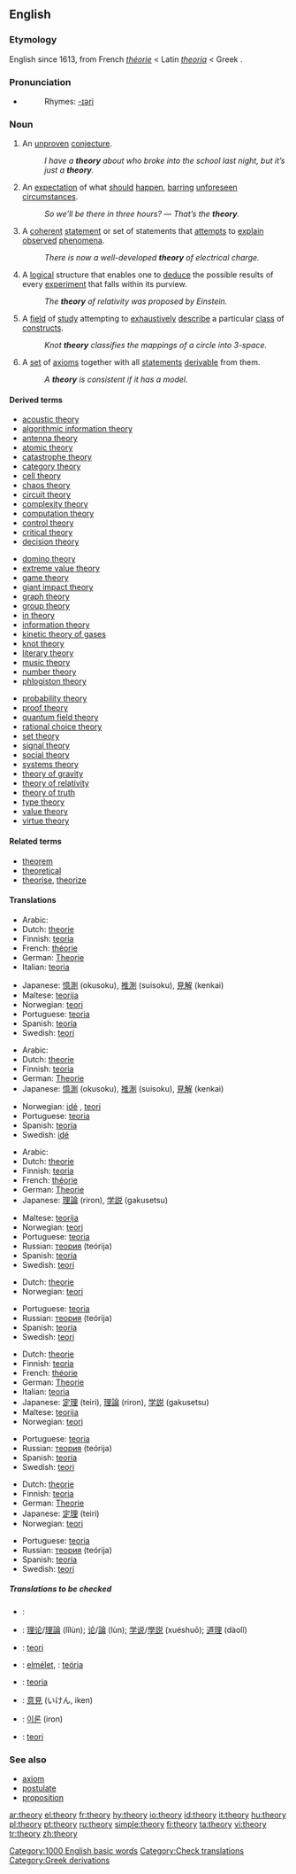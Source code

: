 ==English==

===Etymology===
English since 1613, from French ''[[théorie]]'' < Latin ''[[theoria]]'' < Greek {{ELchar|[[θεωρία]]}}.

===Pronunciation===
*{{audio|en-us-theory.ogg|Audio (US)}}
*:Rhymes: [[Rhymes:English:-ɪəri|-ɪəri]]

===Noun===
[[Category:1000 English basic words]]
{{en-noun|theor|ies|-}}

#{{countable}} An [[unproven]] [[conjecture]].
#: ''I have a '''theory''' about who broke into the school last night, but it’s just a '''theory'''.''
#{{uncountable}} An [[expectation]] of what [[should]] [[happen]], [[barring]] [[unforeseen]] [[circumstances]].
#: ''So we’ll be there in three hours?'' — ''That’s the '''theory'''.''
#{{countable}} {{science}} A [[coherent]] [[statement]] or set of statements that [[attempt]]s to [[explain]] [[observe]]d [[phenomenon|phenomena]].  
#: ''There is now a well-developed '''theory''' of electrical charge.''
#{{countable}} {{science}} A [[logical]] structure that enables one to [[deduce]] the possible results of every [[experiment]] that falls within its purview.
#: ''The '''theory''' of relativity was proposed by Einstein.''
#{{uncountable}} {{mathematics}} A [[field]] of [[study]] attempting to [[exhaustive]]ly [[describe]] a particular [[class]] of [[construct]]s. <!-- Not quite broad enough to include "music theory". Where do we put that? -->
#: ''Knot '''theory''' classifies the mappings of a circle into 3-space.''
#{{countable}} {{logic}} A [[set]] of [[axiom]]s together with all [[statement]]s [[derivable]] from them.
#: ''A '''theory''' is consistent if it has a model.''

====Derived terms====
{{top3}}
*[[acoustic theory]]
*[[algorithmic information theory]]
*[[antenna theory]]
*[[atomic theory]]
*[[catastrophe theory]]
*[[category theory]]
*[[cell theory]]
*[[chaos theory]]
*[[circuit theory]]
*[[complexity theory]]
*[[computation theory]]
*[[control theory]]
*[[critical theory]]
*[[decision theory]]
{{mid3}}
*[[domino theory]]
*[[extreme value theory]]
*[[game theory]]
*[[giant impact theory]]
*[[graph theory]]
*[[group theory]]
*[[in theory]]
*[[information theory]]
*[[kinetic theory of gases]]
*[[knot theory]]
*[[literary theory]]
*[[music theory]]
*[[number theory]]
*[[phlogiston theory]]
{{mid3}}
*[[probability theory]]
*[[proof theory]]
*[[quantum field theory]]
*[[rational choice theory]]
*[[set theory]]
*[[signal theory]]
*[[social theory]]
*[[systems theory]]
*[[theory of gravity]]
*[[theory of relativity]]
*[[theory of truth]]
*[[type theory]]
*[[value theory]]
*[[virtue theory]]
{{bottom}}

====Related terms====
*[[theorem]]
*[[theoretical]]
*[[theorise]], [[theorize]]

====Translations====
{{trans-top|an unproven conjecture}}
*Arabic: {{ARchar|[[نظرية]]}} {{Unicode|(naʐaríya)}} {{f}}
*Dutch: [[theorie]]
*Finnish: [[teoria]]
*French: [[théorie]] {{f}}
*German: [[Theorie]] {{f}}
*Italian: [[teoria]] {{f}}
{{trans-mid}}
*Japanese: [[憶測]] (okusoku), [[推測]] (suisoku), [[見解]] (kenkai)
*Maltese: [[teorija]]
*Norwegian: [[teori]] {{m}}
*Portuguese: [[teoria#Portuguese|teoria]] {{f}}
*Spanish: [[teoría]] {{f}}
*Swedish: [[teori]] {{c}}
{{trans-bottom}}

{{trans-top|(uncountable) expectation}}
*Arabic: {{ARchar|[[نظرية]]}} {{Unicode|(naʐaríya)}} {{f}}
*Dutch: [[theorie]]
*Finnish: [[teoria]]
*German: [[Theorie]] {{f}}
*Japanese: [[憶測]] (okusoku), [[推測]] (suisoku), [[見解]] (kenkai)
{{trans-mid}}
*Norwegian: [[idé]] {{m}}, [[teori]] {{m}}
*Portuguese: [[teoria#Portuguese|teoria]] {{f}}
*Spanish: [[teoría]] {{f}}
*Swedish: [[idé]] {{c}}
{{trans-bottom}}

{{trans-top|a coherent set of statements attempting to explain observed phenomena}}
*Arabic: {{ARchar|[[نظرية]]}} {{Unicode|(naʐaríya)}} {{f}}
*Dutch: [[theorie]]
*Finnish: [[teoria]]
*French: [[théorie]] {{f}}
*German: [[Theorie]] {{f}}
*Japanese: [[理論]] (riron), [[学説]] (gakusetsu)
{{trans-mid}}
*Maltese: [[teorija]]
*Norwegian: [[teori]] {{m}}
*Portuguese: [[teoria#Portuguese|teoria]] {{f}}
*Russian: [[теория]] (teórija) {{f}}
*Spanish: [[teoría]] {{f}}
*Swedish: [[teori]] {{c}}
{{trans-bottom}}

{{trans-top|science: a logical structure that enables one to deduce the possible results}}
*Dutch: [[theorie]]
*Norwegian: [[teori]] {{m}}
{{trans-mid}}
*Portuguese: [[teoria#Portuguese|teoria]] {{f}}
*Russian: [[теория]] (teórija) {{f}}
*Spanish: [[teoría]] {{f}}
*Swedish: [[teori]] {{c}}
{{trans-bottom}}

{{trans-top|a field of study in mathematics}}
*Dutch: [[theorie]]
*Finnish: [[teoria]]
*French: [[théorie]] {{f}}
*German: [[Theorie]] {{f}}
*Italian: [[teoria]] {{f}}
*Japanese: [[定理]] (teiri), [[理論]] (riron), [[学説]] (gakusetsu)
*Maltese: [[teorija]]
*Norwegian: [[teori]] {{m}}
{{trans-mid}}
*Portuguese: [[teoria#Portuguese|teoria]] {{f}}
*Russian: [[теория]] (teórija) {{f}}
*Spanish: [[teoría]] {{f}}
*Swedish: [[teori]] {{c}}
{{trans-bottom}}

{{trans-top|in logic: a set of axioms and all statements derivable from them}}
*Dutch: [[theorie]]
*Finnish: [[teoria]]
*German: [[Theorie]] {{f}}
*Japanese: [[定理]] (teiri)
*Norwegian: [[teori]] {{m}}
{{trans-mid}}
*Portuguese: [[teoria#Portuguese|teoria]] {{f}}
*Russian: [[теория]] (teórija) {{f}}
*Spanish: [[teoría]] {{f}}
*Swedish: [[teori]] {{c}}
{{trans-bottom}}

=====Translations to be checked=====
{{checktrans}}
{{top}}
*{{ttbc|Arabic}}: {{ARchar|[[نظرية]]}} {{Unicode|(naʐaríya)}} {{f}}
*{{ttbc|Chinese}}: [[理论]]/[[理論]] (lǐlùn); [[论]]/[[論]] (lùn); [[学说]]/[[學説]] (xuéshuō); [[道理]] (dàolǐ)
*{{ttbc|Indonesian}}: [[teori]]
*{{ttbc|Hungarian}}: [[elmélet]], {{ttbc|Hungarian}}: [[teória]]
{{mid}}
*{{ttbc|Italian}}: [[teoria]] {{f}}
*{{ttbc|Japanese}}: [[意見]] (いけん, iken)
*{{ttbc|Korean}}: [[이론]] (iron)
*{{ttbc|Turkish}}: [[teori]]
{{bottom}}

===See also===
*[[axiom]]
*[[postulate]]
*[[proposition]]

[[Category:Check translations]]
[[Category:Greek derivations]]

[[ar:theory]]
[[el:theory]]
[[fr:theory]]
[[hy:theory]]
[[io:theory]]
[[id:theory]]
[[it:theory]]
[[hu:theory]]
[[pl:theory]]
[[pt:theory]]
[[ru:theory]]
[[simple:theory]]
[[fi:theory]]
[[ta:theory]]
[[vi:theory]]
[[tr:theory]]
[[zh:theory]]